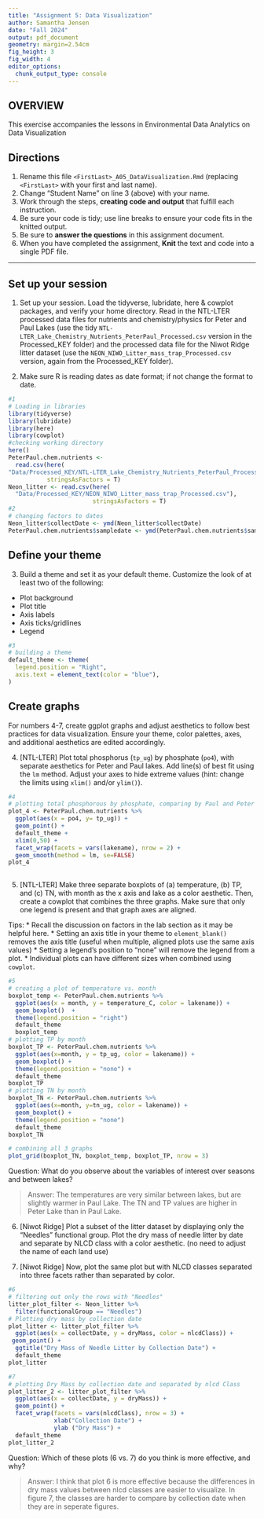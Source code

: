 ```yaml
---
title: "Assignment 5: Data Visualization"
author: Samantha Jensen
date: "Fall 2024"
output: pdf_document
geometry: margin=2.54cm
fig_height: 3
fig_width: 4
editor_options: 
  chunk_output_type: console
---
```


## OVERVIEW

This exercise accompanies the lessons in Environmental Data Analytics on Data Visualization 

## Directions
1. Rename this file `<FirstLast>_A05_DataVisualization.Rmd` (replacing `<FirstLast>` with your first and last name).
2. Change "Student Name" on line 3 (above) with your name.
3. Work through the steps, **creating code and output** that fulfill each instruction.
4. Be sure your code is tidy; use line breaks to ensure your code fits in the knitted output.
5. Be sure to **answer the questions** in this assignment document.
6. When you have completed the assignment, **Knit** the text and code into a single PDF file.

---

## Set up your session 

1. Set up your session. Load the tidyverse, lubridate, here & cowplot packages, and verify your home directory. Read in the NTL-LTER processed data files for nutrients and chemistry/physics for Peter and Paul Lakes (use the tidy `NTL-LTER_Lake_Chemistry_Nutrients_PeterPaul_Processed.csv` version in the Processed_KEY folder) and the processed data file for the Niwot Ridge litter dataset (use the `NEON_NIWO_Litter_mass_trap_Processed.csv` version, again from the Processed_KEY folder). 

2. Make sure R is reading dates as date format; if not change the format to date.

```r
#1 
# Loading in libraries 
library(tidyverse)
library(lubridate)
library(here)
library(cowplot)
#checking working directory 
here()
PeterPaul.chem.nutrients <- 
  read.csv(here(
"Data/Processed_KEY/NTL-LTER_Lake_Chemistry_Nutrients_PeterPaul_Processed.csv"),
           stringsAsFactors = T)
Neon_litter <- read.csv(here(
  "Data/Processed_KEY/NEON_NIWO_Litter_mass_trap_Processed.csv"), 
                        stringsAsFactors = T)
#2 
# changing factors to dates 
Neon_litter$collectDate <- ymd(Neon_litter$collectDate)
PeterPaul.chem.nutrients$sampledate <- ymd(PeterPaul.chem.nutrients$sampledate)
```
## Define your theme
3. Build a theme and set it as your default theme. Customize the look of at least two of the following: 
 * Plot background
 * Plot title
 * Axis labels
 * Axis ticks/gridlines
 * Legend

```r
#3
# building a theme 
default_theme <- theme(
  legend.position = "Right", 
  axis.text = element_text(color = "blue"), 
)
```

## Create graphs
For numbers 4-7, create ggplot graphs and adjust aesthetics to follow best practices for data visualization. Ensure your theme, color palettes, axes, and additional aesthetics are edited accordingly.

4. [NTL-LTER] Plot total phosphorus (`tp_ug`) by phosphate (`po4`), with separate aesthetics for Peter and Paul lakes. Add line(s) of best fit using the `lm` method. Adjust your axes to hide extreme values (hint: change the limits using `xlim()` and/or `ylim()`).

```r
#4 
# plotting total phosphorous by phosphate, comparing by Paul and Peter Lake 
plot_4 <- PeterPaul.chem.nutrients %>% 
  ggplot(aes(x = po4, y= tp_ug)) + 
  geom_point() + 
  default_theme +
  xlim(0,50) +
  facet_wrap(facets = vars(lakename), nrow = 2) + 
  geom_smooth(method = lm, se=FALSE) 
plot_4
  
```


5. [NTL-LTER] Make three separate boxplots of (a) temperature, (b) TP, and (c) TN, with month as the x axis and lake as a color aesthetic. Then, create a cowplot that combines the three graphs. Make sure that only one legend is present and that graph axes are aligned. 

Tips:
* Recall the discussion on factors in the lab section as it may be helpful here. 
* Setting an axis title in your theme to `element_blank()` removes the axis title (useful when multiple, aligned plots use the same axis values)
* Setting a legend's position to "none" will remove the legend from a plot.
* Individual plots can have different sizes when combined using `cowplot`.

```r
#5 
# creating a plot of temperature vs. month
boxplot_temp <- PeterPaul.chem.nutrients %>% 
  ggplot(aes(x = month, y = temperature_C, color = lakename)) + 
  geom_boxplot()  +
  theme(legend.position = "right")
  default_theme 
  boxplot_temp
# plotting TP by month   
boxplot_TP <- PeterPaul.chem.nutrients %>% 
  ggplot(aes(x=month, y = tp_ug, color = lakename)) +
  geom_boxplot() +
  theme(legend.position = "none") +
  default_theme
boxplot_TP
# plotting TN by month 
boxplot_TN <- PeterPaul.chem.nutrients %>% 
  ggplot(aes(x=month, y=tn_ug, color = lakename)) +
  geom_boxplot() +
  theme(legend.position = "none")
  default_theme
boxplot_TN  

# combining all 3 graphs 
plot_grid(boxplot_TN, boxplot_temp, boxplot_TP, nrow = 3)


```

Question: What do you observe about the variables of interest over seasons and between lakes? 

> Answer: The temperatures are very similar between lakes, but are slightly warmer in Paul Lake. The TN and TP values are higher in Peter Lake than in Paul Lake. 

6. [Niwot Ridge] Plot a subset of the litter dataset by displaying only the "Needles" functional group. Plot the dry mass of needle litter by date and separate by NLCD class with a color aesthetic. (no need to adjust the name of each land use)

7. [Niwot Ridge] Now, plot the same plot but with NLCD classes separated into three facets rather than separated by color. 

```r
#6 
# filtering out only the rows with "Needles"
litter_plot_filter <- Neon_litter %>% 
  filter(functionalGroup == "Needles")
# Plotting dry mass by collection date
plot_litter <- litter_plot_filter %>% 
  ggplot(aes(x = collectDate, y = dryMass, color = nlcdClass)) +
 geom_point() + 
  ggtitle("Dry Mass of Needle Litter by Collection Date") +
  default_theme
plot_litter

#7 
# plotting Dry Mass by collection date and separated by nlcd Class
plot_litter_2 <- litter_plot_filter %>% 
  ggplot(aes(x = collectDate, y = dryMass)) + 
  geom_point() + 
  facet_wrap(facets = vars(nlcdClass), nrow = 3) +
             xlab("Collection Date") +
             ylab ("Dry Mass") + 
  default_theme
plot_litter_2

```
Question: Which of these plots (6 vs. 7) do you think is more effective, and why? 

> Answer: I think that plot 6 is more effective because the differences in dry mass values between nlcd classes are easier to visualize. In figure 7, the classes are harder to compare by collection date when they are in seperate figures. 